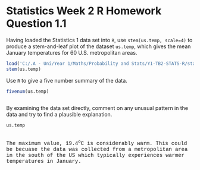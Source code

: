 <h1>Statistics Week 2 R Homework Question 1.1</h1>
Having loaded the Statistics 1 data set into `R`, use `stem(us.temp, scale=4)` to produce a stem-and-leaf plot of the dataset `us.temp`, which gives the mean January temperatures for 60 U.S. metropolitan areas. 

```r
load('C:/.A - Uni/Year 1/Maths/Probability and Stats/Y1-TB2-STATS-R/stats1.RData')
stem(us.temp)
```

Use `R` to give a five number summary of the data.
```r
fivenum(us.temp)
```

```r

```

 
By examining the data set directly, comment on any unusual pattern in the data and try to find a plausible explanation. 
```r
us.temp
```
::: {style="font-family:'Courier New'"}
<br>The maximum value, 19.4<sup>o</sup>C is considerably warm. This could be becuase the data was collected from a metropolitan area in the south of the US which typically experiences warmer temperatures in January.
:::